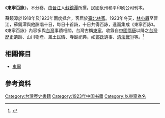 {{Infobox 古籍
|image  =
|图像说明 =
|全名     = 東寧百詠
|原名     = 
|別名     = 
|羅馬拼音 = {{lang|nan|Tong-lêng Pek-ēng}}
|撰者     = [[蘇鏡潭|蘇鏡潭]]
|託名作者 = 
|編集者   = 
|輯錄者   = 
|文字     = [[文言文|漢文]][[漢字|漢字]]
|國家     = {{TWN-JPN}}
|成書年代 = 1923年
|亡佚年代 =
|偽託年代 =
|注解者   =
|篇數     = 100詠
|原書篇數 = 
|今本篇數 = 
|卷數     = 不分卷
|原書卷數 = 
|今本卷數 = 
|章回     = 
|最初著錄 = 
|版本     = 泉州和平印刷公司刊本
|分類     = 記事雜詩
|注疏     =
}}
《'''東寧百詠'''》，不分卷，由[[晉江|晉江]]人[[蘇鏡潭|蘇鏡潭]]所撰，民國泉州和平印刷公司刊本。

蘇鏡潭於1918年及1923年兩度抵台，客居於[[林本源家族|臺北林家]]。1923年冬天，[[林小眉|林小眉]]至晉江，蘇鏡潭與他酬唱十日，每日十首詩，十日共得百詠，進而集成《東寧百詠》。《東寧百詠》內容多與[[台灣|台灣]]事蹟相關，台灣古稱[[東寧_(台灣古名)|東寧]]，收錄自[[中國|中國]][[隋唐|隋唐]]以降之[[台灣歷史|台灣歷史]]遺跡、山川物產、風土民情、寺廟祀典，如[[鄭氏王朝|鄭氏]]遺事、[[清法戰爭|清法戰爭]]等。<ref name="台灣文獻叢刊">{{cite web|url=http://taisyu.udpweb.com.tw/introduction/062.pdf|title=東寧百詠|accessdate=|last=|first=|coauthors=|date=|work=|publisher=台灣文獻叢刊續編|archive-date=2020-04-19|archive-url=https://web.archive.org/web/20200419154610/http://taisyu.udpweb.com.tw/introduction/062.pdf|dead-url=yes}}</ref>

==相關條目==
*[[東寧_(台灣古名)|東寧]]

==參考資料==
{{reflist}}
{{Book-stub}}

[[Category:台灣歷史書籍|Category:台灣歷史書籍]]
[[Category:1923年中国书籍|Category:1923年中国书籍]]
[[Category:以東寧為名|Category:以東寧為名]]
